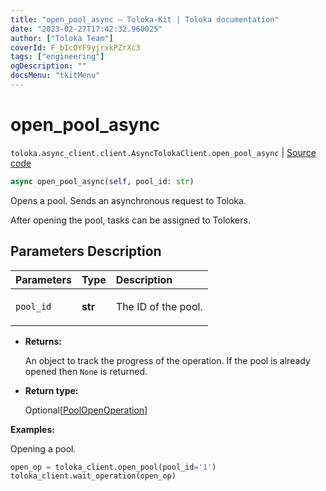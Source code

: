 ```yaml
---
title: "open_pool_async — Toloka-Kit | Toloka documentation"
date: "2023-02-27T17:42:32.960025"
author: ["Toloka Team"]
coverId: F_bIcOYF9yjrxkPZrXc3
tags: ["engineering"]
ogDescription: ""
docsMenu: "tkitMenu"
---
```


# open_pool_async
`toloka.async_client.client.AsyncTolokaClient.open_pool_async` | [Source code](https://github.com/Toloka/toloka-kit/blob/v1.1.4/src/async_client/client.py#L0)

```python
async open_pool_async(self, pool_id: str)
```

Opens a pool. Sends an asynchronous request to Toloka.

After opening the pool, tasks can be assigned to Tolokers.

## Parameters Description

| Parameters | Type | Description |
| :----------| :----| :-----------|
`pool_id`|**str**|<p>The ID of the pool.</p>

* **Returns:**

  An object to track the progress of the operation. If the pool is already opened then `None` is returned.

* **Return type:**

  Optional\[[PoolOpenOperation](/docs/toloka-kit/reference/toloka.client.operations.PoolOpenOperation)\]

**Examples:**

Opening a pool.

```python
open_op = toloka_client.open_pool(pool_id='1')
toloka_client.wait_operation(open_op)
```